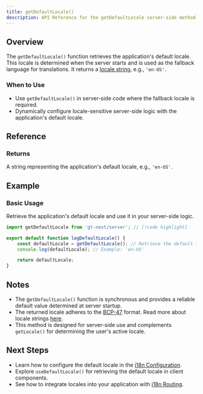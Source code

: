 ```yaml
---
title: getDefaultLocale()
description: API Reference for the getDefaultLocale server-side method
---
```


## Overview

The `getDefaultLocale()` function retrieves the application's default locale.
This locale is determined when the server starts and is used as the fallback language for translations.
It returns a [locale string](/docs/reference/locale-strings), e.g., `'en-US'`.

### When to Use

- Use `getDefaultLocale()` in server-side code where the fallback locale is required.
- Dynamically configure locale-sensitive server-side logic with the application's default locale.

## Reference

### Returns

A string representing the application's default locale, e.g., `'en-US'`.

## Example

### Basic Usage

Retrieve the application's default locale and use it in your server-side logic.

```jsx title="src/server/getDefaultLocale.js" copy
import getDefaultLocale from 'gt-next/server'; // [!code highlight]

export default function logDefaultLocale() {
    const defaultLocale = getDefaultLocale(); // Retrieve the default locale
    console.log(defaultLocale); // Example: 'en-US'

    return defaultLocale;
}
```

## Notes
 * The g`etDefaultLocale()` function is synchronous and provides a reliable default value determined at server startup.
 * The returned locale adheres to the [BCP-47](https://www.techonthenet.com/js/language_tags.php) format. Read more about locale strings [here](/docs/next2/api/reference/locale-strings.mdx).
 * This method is designed for server-side use and complements `getLocale()` for determining the user's active locale.

## Next Steps
 * Learn how to configure the default locale in the [i18n Configuration](/docs/next2/reference/i18n-configuration).
 * Explore `useDefaultLocale()` for retrieving the default locale in client components.
 * See how to integrate locales into your application with [i18n Routing](/docs/next2/reference/i18n-routing).